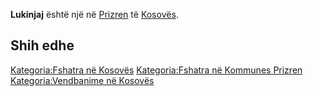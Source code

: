 {{Fshat në 
 | Emri                = Lukinjaj
 | EmriAlt                = 
 | NAME_SHORT_FORM=      
 | NAME_GENERIC=      
 | NAME_SORT_NAME_RO=      LUKINJAJ
 | FULL_NAME_RO = Lukinjaj
 | FULL_NAME_ND_RO=Lukinjaj
 | SORT_NAME_RG=LUKINJAJ
 | FULL_NAME_RG=Lukinjaj
 | FULL_NAME_ND_RG=Lukinjaj
 | SRP_NAME_SHORT_FORM=      
 | SRP_NAME_GENERIC=      
 | SRP_NAME_SORT_NAME_RO=      
 | SRP_FULL_NAME_RO = 
 | SRP_FULL_NAME_ND_RO=
 | SRP_SORT_NAME_RG=
 | SRP_FULL_NAME_RG=
 | SRP_FULL_NAME_ND_RG=
 | Emri (Rasa dhanore) = 
 | Figura              = 
 | Shteti              = Kosovo
 | Komuna              = Prizren
 | Kodi postar         = 
 | Sipërfaqja          = 

 | Popullsia           = 

 | Regj. i popullsisë  = 
 | Dend. e popullsisë  = 
 | Faqja zyrtare       = 
 <!--- Koordinatat ----> 
 | Gjerësia            = 42.294167
 | Gjatësia            = 20.615278
 | Lartësia            = 
}}
'''Lukinjaj''' është një [[]] në [[Prizren]] të [[Kosovës]].

<!-- == Gjeografia == -->
<!-- == Historia == -->
<!-- == Demografia == -->
== Shih edhe ==
{{Komuna Prizren}}
{{Kosovo-Administrata-Cung}}

[[Kategoria:Fshatra në Kosovës]]
[[Kategoria:Fshatra në Kommunes Prizren]]
[[Kategoria:Vendbanime në Kosovës]]